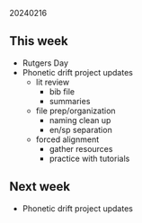 20240216  

## This week

- Rutgers Day
- Phonetic drift project updates
  - lit review
    - bib file
    - summaries
  - file prep/organization
    - naming clean up
    - en/sp separation
  - forced alignment
    - gather resources
    - practice with tutorials

## Next week

- Phonetic drift project updates
